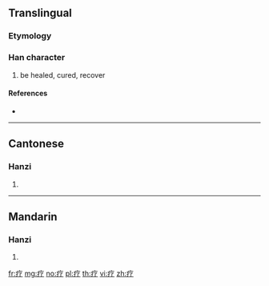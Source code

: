{{also|療}}
==Translingual==

===Etymology===
{{Han simp|療|f=尞|t=了}}

===Han character===
{{Han char|rn=104|rad=疒|as=02|sn=7|four=|canj=KNN}}

# be healed, cured, recover

====References====
* {{Han ref|kx=0769.091|hdz=42659.120|uh=7597|ud=30103}}

----

==Cantonese==

===Hanzi===
{{yue-hanzi|jyut=liu4|y=liu4|tra=療}}

# {{defn|lang=yue|sort=疒02}}

----

==Mandarin==

===Hanzi===
{{cmn-hanzi|tra=療|pin=[[liáo]] ([[liao2]])|wg=liao<sup>2</sup>}}

# {{defn|lang=cmn|sort=疒02}}

[[fr:疗]]
[[mg:疗]]
[[no:疗]]
[[pl:疗]]
[[th:疗]]
[[vi:疗]]
[[zh:疗]]